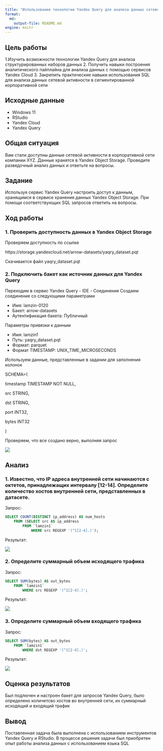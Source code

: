 ```yaml
---
title: "Использование технологии Yandex Query для анализа данных сетевой активности №1"
format:   
  md:
    output-file: README.md
engine: knitr
---
```


## Цель работы

1.Изучить возможности технологии Yandex Query для анализа структурированных наборов данных
2. Получить навыки построения аналитического пайплайна для анализа данных с помощью сервисов Yandex Cloud
3. Закрепить практические навыки использования SQL для анализа данных сетевой активности в сегментированной корпоративной сети

## Исходные данные

- Windows 11
- RStudio
- Yandex Cloud
- Yandex Query

## Общая ситуация

Вам стали доступны данные сетевой активности в корпоративной сети компании XYZ. Данные хранятся в Yandex Object Storage. Проведите разведочный анализ данных и ответьте на вопросы.


## Задание

Используя сервис Yandex Query настроить доступ к данным, хранящимся в сервисе хранения данных Yandex Object Storage. При помощи соответствующих SQL запросов ответить на вопросы.

## Ход работы

### 1. Проверить доступность данных в Yandex Object Storage

Проверяем доступность по ссылке

https://storage.yandexcloud.net/arrow-datasets/yaqry_dataset.pqt

Скачивается файл yaqry_dataset.pqt

### 2. Подключить бакет как источник данных для Yandex Query

Переходим в сервис Yandex Query - IDE - Соединения
Создаем соединение со следующими параметрами

- Имя: lamzin-0120
- Бакет: arrow-datasets
- Аутентификация бакета: Публичный

Параметры привязки к данным

- Имя: lamzin1
- Путь: yaqry_dataset.pqt
- Формат: parquet
- Формат TIMESTAMP: UNIX_TIME_MICROSECONDS

Используем данные, представленные в задании для заполнения колонок

SCHEMA=(

timestamp TIMESTAMP NOT NULL,

src STRING,

dst STRING,

port INT32,

bytes INT32

)

Проверяем, что все создано верно, выполняя запрос

![](images/1.png)

## Анализ

### 1. Известно, что IP адреса внутренней сети начинаются с октетов, принадлежащих интервалу [12-14]. Определите количество хостов внутренней сети, представленных в датасете.

Запрос:
```SQL
SELECT COUNT(DISTINCT ip_address) AS num_hosts
    FROM (SELECT src AS ip_address
        FROM `lamzin1`
            WHERE src REGEXP '(^1[2-4].)');
```

Результат:

![](images/2.png)

### 2. Определите суммарный объем исходящего трафика

Запрос:
```SQL
SELECT SUM(bytes) AS out_bytes
    FROM `lamzin1`
        WHERE src REGEXP '(^1[2-4].)';
```

Результат:

![](images/3.png)

### 3. Определите суммарный объем входящего трафика

Запрос:
```SQL
SELECT SUM(bytes) AS out_bytes
    FROM `lamzin1`
        WHERE dst REGEXP '(^1[2-4].)';
```

Результат:

![](images/4.png)

## Оценка результатов

Был подлючен и настроен бакет для запросов Yandex Query, было определено количетсво хостов во внутренней сети, их суммарный исходящий и входящий трафик

## Вывод

Поставленная задача была выполнена с использованием инструментов Yandex Query и RStudio. В процессе решения задачи был приобретен опыт работы анализа данных с использованием языка SQL
